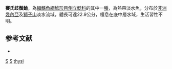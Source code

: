 {{Speciesbox 
| taxon = Synodontis thysi
| authority = [[Poll|Poll]], 1971
| status = LC
| status_system= IUCN3.1
}}
'''賽氏歧鬚鮠'''，為[[輻鰭魚綱|輻鰭魚綱]][[鯰形目|鯰形目]][[倒立鯰科|倒立鯰科]]的其中一[[種|種]]，為熱帶淡水魚，分布於[[非洲|非洲]][[幾內亞|幾內亞]]及[[塞拉利昂|獅子山]]淡水流域，體長可達22.9公分，棲息在底中層水域，生活習性不明。

==参考文献==
*{{FishBase_species|genus=Synodontis|species=thysi|year=2015|month=5}}

{{Taxonbar}}

[[Category:1971年描述的鱼类|S]]
[[Category:IUCN红色名录无危物种|S]]
[[Category:歧鬚鮠屬|thysi]]